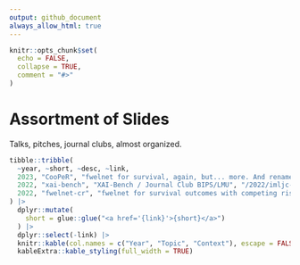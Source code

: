 ```yaml
---
output: github_document
always_allow_html: true
---
```


<!-- README.md is generated from README.Rmd. Please edit that file -->

```r
knitr::opts_chunk$set(
  echo = FALSE,
  collapse = TRUE,
  comment = "#>"
)
```

# Assortment of Slides

Talks, pitches, journal clubs, almost organized.


```r
tibble::tribble(
  ~year, ~short, ~desc, ~link,
  2023, "CooPeR", "fwelnet for survival, again, but... more. And renamed.", "/2023/05-cooper/CooPeR.html",
  2022, "xai-bench", "XAI-Bench / Journal Club BIPS/LMU", "/2022/imljc-xaibench/index.html",
  2022, "fwelnet-cr", "fwelnet for survival outcomes with competing risks (idea/pitch)", "/2022/fwelnet-cr/fwelnet-cr.html"
) |>
  dplyr::mutate(
    short = glue::glue("<a href='{link}'>{short}</a>")
  ) |>
  dplyr::select(-link) |>
  knitr::kable(col.names = c("Year", "Topic", "Context"), escape = FALSE) |>
  kableExtra::kable_styling(full_width = TRUE)
```

